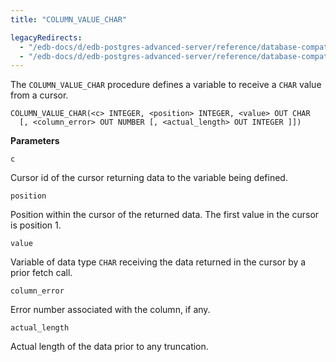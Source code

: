 ```yaml
---
title: "COLUMN_VALUE_CHAR"

legacyRedirects:
  - "/edb-docs/d/edb-postgres-advanced-server/reference/database-compatibility-for-oracle-developers-built-in-package-guide/13/column_value_char.html"
  - "/edb-docs/d/edb-postgres-advanced-server/reference/database-compatibility-for-oracle-developers-built-in-package-guide/latest/column_value_char.html"
---
```


The `COLUMN_VALUE_CHAR` procedure defines a variable to receive a `CHAR` value from a cursor.

```text
COLUMN_VALUE_CHAR(<c> INTEGER, <position> INTEGER, <value> OUT CHAR
  [, <column_error> OUT NUMBER [, <actual_length> OUT INTEGER ]])
```

**Parameters**

`c`

 Cursor id of the cursor returning data to the variable being defined.

`position`

 Position within the cursor of the returned data. The first value in the cursor is position 1.

`value`

 Variable of data type `CHAR` receiving the data returned in the cursor by a prior fetch call.

`column_error`

 Error number associated with the column, if any.

`actual_length`

 Actual length of the data prior to any truncation.
